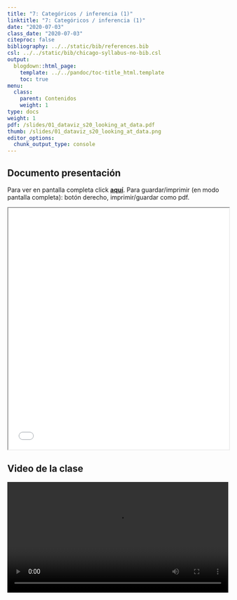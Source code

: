 ```yaml
---
title: "7: Categóricos / inferencia (1)"
linktitle: "7: Categóricos / inferencia (1)"
date: "2020-07-03"
class_date: "2020-07-03"
citeproc: false
bibliography: ../../static/bib/references.bib
csl: ../../static/bib/chicago-syllabus-no-bib.csl
output:
  blogdown::html_page:
    template: ../../pandoc/toc-title_html.template
    toc: true
menu:
  class:
    parent: Contenidos
    weight: 1
type: docs
weight: 1
pdf: /slides/01_dataviz_s20_looking_at_data.pdf
thumb: /slides/01_dataviz_s20_looking_at_data.png
editor_options:
  chunk_output_type: console
---
```


## Documento presentación

<span class="sidenote">Para ver en pantalla completa click [**aquí**](/slides/07-catinf/7_catinf.html). Para guardar/imprimir (en modo pantalla completa): botón derecho, imprimir/guardar como pdf. </span>

<iframe src=/slides/07-catinf/7_catinf.html height="550" width=100% allowfullscreen="true">
</iframe>

## Video de la clase

<div style="width: 100%; height: 600px; overflow: hidden;">
<video  style="width: 100%;" controls>
<source src="https://www.dropbox.com/s/l214pv5ht84qifh/7catinf.mp4?raw=1" type="video/mp4">
</video>
</div>
